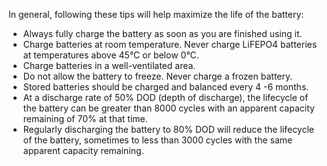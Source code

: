 In general, following these tips will help maximize the life of the battery:

- Always fully charge the battery as soon as you are finished using it.
- Charge batteries at room temperature. Never charge LiFEPO4 batteries at temperatures above 45°C or below 0°C.
- Charge batteries in a well-ventilated area.
- Do not allow the battery to freeze. Never charge a frozen battery.
- Stored batteries should be charged and balanced every 4 -6 months.
- At a discharge rate of 50% DOD (depth of discharge), the lifecycle of the battery can be greater than 8000 cycles with an apparent capacity remaining of 70% at that time.
- Regularly discharging the battery to 80% DOD will reduce the lifecycle of the battery, sometimes to less than 3000 cycles with the same apparent capacity remaining.
